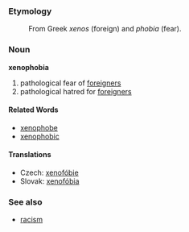 === Etymology ===
: From Greek ''xenos'' (foreign) and ''phobia'' (fear).

=== Noun ===
'''xenophobia'''

# pathological fear of [[foreigner|foreigners]]
# pathological hatred for [[foreigner|foreigners]]

==== Related Words ====
* [[xenophobe]]
* [[xenophobic]]

==== Translations ====
*Czech: [[xenofóbie]]
*Slovak: [[xenofóbia]]

===See also===
*[[racism]]